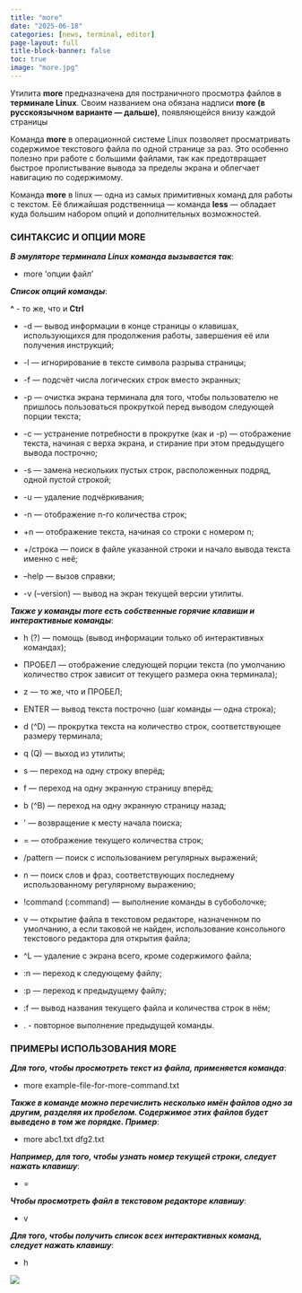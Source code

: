 ---
title: "more"
date: "2025-06-18"
categories: [news, terminal, editor]
page-layout: full
title-block-banner: false
toc: true
image: "more.jpg"
---

Утилита **more** предназначена для постраничного просмотра файлов в **терминале Linux**. Своим 
названием она обязана надписи **more (в русскоязычном варианте — дальше)**, появляющейся внизу 
каждой страницы

Команда **more** в операционной системе Linux позволяет просматривать содержимое текстового файла по одной странице за раз. Это особенно полезно при работе с большими файлами, так как предотвращает быстрое пролистывание вывода за пределы экрана и облегчает навигацию по содержимому.

Команда **more** в linux — одна из самых примитивных команд для работы с текстом. Её ближайшая 
родственница — команда **less** — обладает куда большим набором опций и дополнительных 
возможностей.

### СИНТАКСИС И ОПЦИИ MORE

***В эмуляторе терминала Linux команда вызывается так***:

- more 'опции файл'

***Список опций команды***:

**^** - то же, что и **Ctrl**

- -d — вывод информации в конце страницы о клавишах, использующихся для продолжения работы, 
завершения её или получения инструкций;

- -l — игнорирование в тексте символа разрыва страницы;

- -f — подсчёт числа логических строк вместо экранных;

- -p — очистка экрана терминала для того, чтобы пользователю не пришлось пользоваться прокруткой 
перед выводом следующей порции текста;

- -c — устранение потребности в прокрутке (как и -p) — отображение текста, начиная с верха экрана,
и стирание при этом предыдущего вывода построчно;

- -s — замена нескольких пустых строк, расположенных подряд, одной пустой строкой;

- -u — удаление подчёркивания;

- -n — отображение n-го количества строк;
- +n — отображение текста, начиная со строки с номером n;

- +/строка — поиск в файле указанной строки и начало вывода текста именно с неё;

- --help — вызов справки;

- -v (--version) — вывод на экран текущей версии утилиты.

***Также у команды more есть собственные горячие клавиши и интерактивные команды***:

- h (?) — помощь (вывод информации только об интерактивных командах);

- ПРОБЕЛ — отображение следующей порции текста (по умолчанию количество строк зависит от текущего 
 размера окна терминала);

- z — то же, что и ПРОБЕЛ;

- ENTER — вывод текста построчно (шаг команды — одна строка);

- d (^D) — прокрутка текста на количество строк, соответствующее размеру терминала;

- q (Q) — выход из утилиты;

- s — переход на одну строку вперёд;

- f — переход на одну экранную страницу вперёд;

- b (^B) — переход на одну экранную страницу назад;

- ' — возвращение к месту начала поиска;

- = — отображение текущего количества строк;

- /pattern — поиск с использованием регулярных выражений;

- n — поиск слов и фраз, соответствующих последнему использованному регулярному выражению;

- !command (:command) — выполнение команды в субоболочке;

- v — открытие файла в текстовом редакторе, назначенном по умолчанию, а если таковой не найден, 
использование консольного текстового редактора для открытия файла;

- ^L — удаление с экрана всего, кроме содержимого файла;

- :n — переход к следующему файлу;

- :p — переход к предыдущему файлу;

- :f — вывод названия текущего файла и количества строк в нём;

- . - повторное выполнение предыдущей команды.

### ПРИМЕРЫ ИСПОЛЬЗОВАНИЯ MORE

***Для того, чтобы просмотреть текст из файла, применяется команда***:

- more example-file-for-more-command.txt

 ***Также в команде можно перечислить несколько имён файлов одно за другим, разделяя их пробелом. 
 Содержимое этих файлов будет выведено в том же порядке. Пример***:

- more abc1.txt dfg2.txt

***Например, для того, чтобы узнать номер текущей строки, следует нажать клавишу***:

- =

***Чтобы просмотреть файл в текстовом редакторе клавишу***:

- v

***Для того, чтобы получить список всех интерактивных команд, следует нажать клавишу***:

- h

![](more.png)

